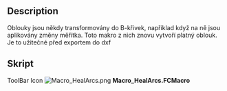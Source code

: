 <languages/>
{{Macro/cs
|Name=HealArcs
|Translate=HealArcs
|Icon=Macro_HealArcs.png
|Description=Oblouky jsou někdy transformovány do B-křivek, například když na ně jsou aplikovány změny měřítka. Toto makro z nich znovu vytvoří platný oblouk. Je to užitečné před exportem do dxf
|Author=Yorik
|Version=0.1
|Date=2011-09-24
|FCVersion=All
|Download=[https://www.freecadweb.org/wiki/images/5/5a/Macro_HealArcs.png ToolBar Icon]
}}

==Description==
Oblouky jsou někdy transformovány do B-křivek, například když na ně jsou aplikovány změny měřítka. Toto makro z nich znovu vytvoří platný oblouk. Je to užitečné před exportem do dxf

==Skript==

ToolBar Icon [[Image:Macro_HealArcs.png]]
'''Macro_HealArcs.FCMacro'''

{{MacroCode|code=

try:
    import DraftGeomUtils as fcgeo
except:
    from draftlibs import fcgeo
import FreeCAD,FreeCADGui,Part

sel = FreeCADGui.Selection.getSelection()
if not sel:
    FreeCAD.Console.PrintWarning("Select something first!")
else:
    removeList = []
    for obj in sel:
        ed = obj.Shape.Edges[0]
        arc = fcgeo.arcFromSpline(ed)
        if arc:
            Part.show(arc)
            removeList.append(obj.Name)
    FreeCAD.ActiveDocument.recompute()
    print("removing", removeList)
    for n in removeList:
        FreeCAD.ActiveDocument.removeObject(n)
}}
{{clear}}
